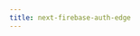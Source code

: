 ```yaml
---
title: next-firebase-auth-edge
---
```



<div className="bg-slate-50 dark:bg-gray-900">

<Hero
  titleStrong="Next.js Firebase Authentication"
  titleRegular="for Node.js and Edge runtimes."
  description="Use Firebase Auth with latest Next.js features."
  getStarted="Get started"
  viewExample="View an example"
/>

</div>

